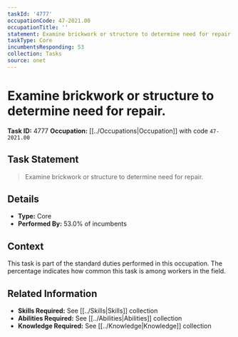 ```yaml
---
taskId: '4777'
occupationCode: 47-2021.00
occupationTitle: ''
statement: Examine brickwork or structure to determine need for repair.
taskType: Core
incumbentsResponding: 53
collection: Tasks
source: onet
---
```

# Examine brickwork or structure to determine need for repair.

**Task ID:** 4777
**Occupation:** [[../Occupations|Occupation]] with code `47-2021.00`

## Task Statement

> Examine brickwork or structure to determine need for repair.

## Details

- **Type:** Core
- **Performed By:** 53.0% of incumbents

## Context

This task is part of the standard duties performed in this occupation. The percentage indicates how common this task is among workers in the field.

## Related Information

- **Skills Required:** See [[../Skills|Skills]] collection
- **Abilities Required:** See [[../Abilities|Abilities]] collection
- **Knowledge Required:** See [[../Knowledge|Knowledge]] collection
